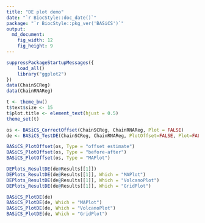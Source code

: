 ```yaml
---
title: "DE plot demo"
date: "`r BiocStyle::doc_date()`"
package: "`r BiocStyle::pkg_ver('BASiCS')`"
output: 
  md_document:
    fig_width: 12
    fig_height: 9
---
```


```r

suppressPackageStartupMessages({
    load_all()
    library("ggplot2")
})
data(ChainSCReg)
data(ChainRNAReg)

t <- theme_bw()
t$text$size <- 15
t$plot.title <- element_text(hjust = 0.5)
theme_set(t)

os <- BASiCS_CorrectOffset(ChainSCReg, ChainRNAReg, Plot = FALSE)
de <- BASiCS_TestDE(ChainSCReg, ChainRNAReg, PlotOffset=FALSE, Plot=FALSE)
```

```r
BASiCS_PlotOffset(os, Type = "offset estimate")
BASiCS_PlotOffset(os, Type = "before-after")
BASiCS_PlotOffset(os, Type = "MAPlot")
```

```r
DEPlots_ResultDE(de@Results[[1]])
DEPlots_ResultDE(de@Results[[1]], Which = "MAPlot")
DEPlots_ResultDE(de@Results[[1]], Which = "VolcanoPlot")
DEPlots_ResultDE(de@Results[[1]], Which = "GridPlot")
```


```r
BASiCS_PlotDE(de)
BASiCS_PlotDE(de, Which = "MAPlot")
BASiCS_PlotDE(de, Which = "VolcanoPlot")
BASiCS_PlotDE(de, Which = "GridPlot")
```
